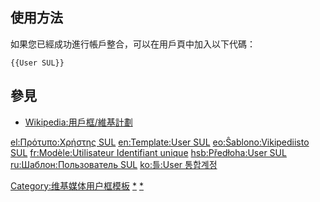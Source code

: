 <includeonly><!-- 在這裡加入模板的保護標識 --></includeonly><noinclude>{{template doc page viewed directly}}</noinclude>
<!-- 在本行下編輯模板說明 -->
{{clear}}
==使用方法==
如果您已經成功進行帳戶整合，可以在用戶頁中加入以下代碼：
 <nowiki>{{User SUL}}</nowiki>

==參見==
*[[Wikipedia:用戶框/維基計劃]]
<includeonly>
<!-- 本行下加入模板的分類 -->
[[Category:维基媒体用户框模板]]
[[Category:全域帳戶維基人|*]]
[[Category:姊妹计划链接模板|*]]
<!-- 本行下加入模板的跨語言鏈接 -->
[[el:Πρότυπο:Χρήστης SUL]]
[[en:Template:User SUL]]
[[eo:Ŝablono:Vikipediisto SUL]]
[[fr:Modèle:Utilisateur Identifiant unique]]
[[hsb:Předłoha:User SUL]]
[[ru:Шаблон:Пользователь SUL]]
[[ko:틀:User 통합계정]]
</includeonly>